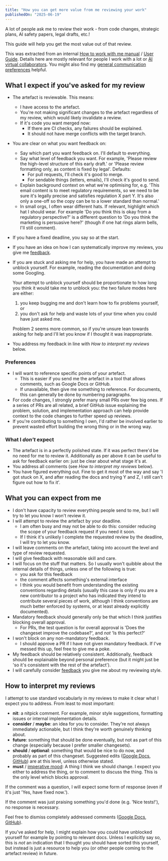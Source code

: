 ```yaml
---
title: "How you can get more value from me reviewing your work"
publishedOn: "2025-06-19"
---
```


A lot of people ask me to review their work - from code changes, strategic plans, AI safety papers, legal drafts, etc.!

This guide will help you get the most value out of that review.

This was extracted from an internal [How to work with me manual](https://medium.com/swlh/user-manual-to-me-92c8ce68f960) / [User Guide](https://lg.substack.com/p/the-looking-glass-a-user-guide-to). Details here are mostly relevant for people I work with a lot or [AI virtual collaborators](https://www.youtube.com/watch?v=snkOMOjiVOk&t=932s). You might also find my [general communication preferences](/blog/communication-preferences/) helpful.

## What I expect if you've asked for my review

- The artefact is reviewable. This means:
  - I have access to the artefact.
  - You're not making significant changes to the artefact regardless of my review, which would likely invalidate a review.
  - If it's code you want merged now:
    - If there are CI checks, any failures should be explained.
    - It should not have merge conflicts with the target branch.
- You are clear on what you want feedback on:
  - Say which part you want feedback on. I'll default to everything.
  - Say what level of feedback you want. For example, 'Please review the high-level structure of this early draft.' or 'Please review formatting only, as content is fixed by legal'. Defaults:
    - For pull requests, I'll check it's good to merge.
    - For sendable things (letters, emails), I'll check it's good to send.
  - Explain background context on what we're optimising for, e.g. 'This email content is to meet regulatory requirements, so we need to be sure it's legally precise and satisfies regulation X part Y. It's also only a one-off so the copy can be to a lower standard than normal.'
  - In small orgs, I often wear different hats. If relevant, highlight which hat I should wear. For example 'Do you think this is okay from a regulatory perspective?' is a different question to 'Do you think the marketing is persuasive here?' (though if one hat rings alarm bells, I'll still comment).
- If you have a fixed deadline, you say so at the start.
- If you have an idea on how I can systematically improve my reviews, you give me [feedback](./feedback).
- If you are stuck and asking me for help, you have made an attempt to unblock yourself. For example, reading the documentation and doing some Googling.

  Your attempt to unblock yourself should be proportionate to how long you think it would take me to unblock you: the two failure modes here are either:

  1. you keep bugging me and don't learn how to fix problems yourself, or
  2. you don't ask for help and waste lots of your time when you could have just asked me.

  Problem 2 seems more common, so if you're unsure lean towards asking for help and I'll let you know if I thought it was inappropriate.
- You address my feedback in line with _How to interpret my reviews_ below.

### Preferences

- I will want to reference specific points of your artefact.
  - This is easier if you send me the artefact in a tool that allows comments, such as Google Docs or GitHub.
  - If unavailable, then give me something to reference. For documents, this can generally be done by numbering paragraphs.
- For code changes, I strongly prefer many small PRs over few big ones. If a series of PRs are all related, a brief GitHub issue explaining the problem, solution, and implementation approach can help provide context to the code changes to further speed up reviews.
- If you're contributing to something I own, I'd rather be involved earlier to prevent wasted effort building the wrong thing or in the wrong way.

### What I *don't* expect

- The artefact is in a perfectly polished state. If it was perfect there'd be no need for me to review it. Additionally as per above it can be useful to ask for feedback earlier on: just be clear about what stage it's at.
- You address all comments (see _How to interpret my reviews_ below).
- You have figured everything out. Fine to get it most of the way and say 'I got stuck on X, and after reading the docs and trying Y and Z, I still can't figure out how to fix it'.

## What you can expect from me

- I don't have capacity to review everything people send to me, but I will try to let you know I won't review it.
- I will attempt to review the artefact by your deadline.
  - I am often busy and may not be able to do this: consider reducing the scope of your feedback request if you need it soon.
  - If I think it's unlikely I complete the requested review by the deadline, I will try to let you know.
- I will leave comments on the artefact, taking into account the level and type of review requested.
- I will give feedback with reasonable skill and care.
- I will focus on the stuff that matters. So I usually won't quibble about the internal details of things, unless one of the following is true:
  - you ask for this feedback
  - the comment affects something's external interface
  - I think you would benefit from understanding the existing conventions regarding details (usually this case is only if you are a new contributor to a project who has indicated they intend to contribute several pieces of work, although I think conventions are much better enforced by systems, or at least already explicitly documented).
- Mandatory feedback should generally only be that which I think justifies blocking overall approval.
  - For PRs, the test question is for overall approval is 'Does the changeset improve the codebase?', and *not* 'Is this perfect?'
- I won't block on any non-mandatory feedback.
  - I should approve a PR if I have not given mandatory feedback. If I've messed this up, feel free to give me a poke.
- My feedback should be relatively consistent. Additionally, feedback should be explainable beyond personal preference (but it might just be 'so it's consistent with the rest of the artefact').
- I will carefully consider [feedback](./feedback) you give me about my reviewing style.

## How to interpret my reviews

I attempt to use standard vocabularly in my reviews to make it clear what I expect you to address. From least to most important:

- **nit**: a nitpick comment. For example, minor style suggestions, formatting issues or internal implementation details.
- **consider** / **maybe**: an idea for you to consider. They're not always immediately actionable, but I think they're worth genuinely thinking about.
- **future**: something that should be done eventually, but not as part of this change (especially because I prefer smaller changesets).
- **should** / **optional**: something that would be nice to do now, and probably as part of this changeset. Suggested edits ([Google Docs](https://support.google.com/docs/answer/6033474), [GitHub](https://github.blog/2018-11-01-suggested-changes-update/)) are at this level, unless otherwise stated.
- **must** / [imperative mood](https://en.wikipedia.org/wiki/Imperative_mood): A thing I think we should change. I expect you either to address the thing, or to comment to discuss the thing. This is the only level which blocks approval.

If the comment was a question, I will expect some form of response (even if it's just 'Yes, have fixed now.').

If the comment was just praising something you'd done (e.g. 'Nice tests!'), no response is necessary.

Feel free to dismiss completely addressed comments ([Google Docs](https://support.google.com/docs/answer/65129#zippy=%2Cclose-or-reopen-a-comment), [GitHub](https://docs.github.com/en/pull-requests/collaborating-with-pull-requests/reviewing-changes-in-pull-requests/commenting-on-a-pull-request#resolving-conversations)).

If you've asked for help, I might explain how you could have unblocked yourself for example by pointing to relevant docs. Unless I explicitly say so, this is *not* an indication that I thought you should have sorted this yourself, but instead is just a resource to help you (or other people coming to the artefact review) in future.
